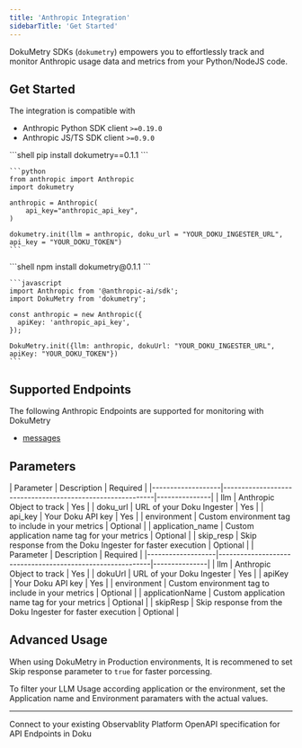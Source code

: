 ```yaml
---
title: 'Anthropic Integration'
sidebarTitle: 'Get Started'
---
```


DokuMetry SDKs (`dokumetry`) empowers you to effortlessly track and monitor Anthropic usage data and metrics from your Python/NodeJS code. 

## Get Started 

The integration is compatible with 
- Anthropic Python SDK client `>=0.19.0`
- Anthropic JS/TS SDK client `>=0.9.0`

<Tabs>
  <Tab title="Python">
    ```shell
    pip install dokumetry==0.1.1
    ```

    ```python
    from anthropic import Anthropic
    import dokumetry

    anthropic = Anthropic(
        api_key="anthropic_api_key",
    )

    dokumetry.init(llm = anthropic, doku_url = "YOUR_DOKU_INGESTER_URL", api_key = "YOUR_DOKU_TOKEN")
    ```
  </Tab>
  <Tab title="Javascript">
    ```shell
    npm install dokumetry@0.1.1
    ```

    ```javascript
    import Anthropic from '@anthropic-ai/sdk';
    import DokuMetry from 'dokumetry';

    const anthropic = new Anthropic({
      apiKey: 'anthropic_api_key', 
    });

    DokuMetry.init({llm: anthropic, dokuUrl: "YOUR_DOKU_INGESTER_URL", apiKey: "YOUR_DOKU_TOKEN"})
    ```
  </Tab>
</Tabs>

## Supported Endpoints

The following Anthropic Endpoints are supported for monitoring with DokuMetry

- [messages](/0.1/integrations/anthropic/examples/messages)

## Parameters
<Tabs>
  <Tab title="Python">
  | Parameter         | Description                                               | Required      |
  |-------------------|-----------------------------------------------------------|---------------|
  | llm               | Anthropic Object to track                                 | Yes           |
  | doku_url          | URL of your Doku Ingester                                 | Yes           |
  | api_key           | Your Doku API key                                         | Yes           |
  | environment       | Custom environment tag to include in your metrics         | Optional      |
  | application_name  | Custom application name tag for your metrics              | Optional      |
  | skip_resp         | Skip response from the Doku Ingester for faster execution | Optional      |
  </Tab>
  <Tab title="NodeJS">
  | Parameter         | Description                                               | Required      |
  |-------------------|-----------------------------------------------------------|---------------|
  | llm               | Anthropic Object to track                                 | Yes           |
  | dokuUrl           | URL of your Doku Ingester                                 | Yes           |
  | apiKey            | Your Doku API key                                         | Yes           |
  | environment       | Custom environment tag to include in your metrics         | Optional      |
  | applicationName   | Custom application name tag for your metrics              | Optional      |
  | skipResp          | Skip response from the Doku Ingester for faster execution | Optional      |
  </Tab>
</Tabs>

## Advanced Usage
When using DokuMetry in Production environments, It is recommened to set Skip response parameter to `true` for faster porcessing. 

To filter your LLM Usage according application or the environment, set the Application name and Environment paramaters with the actual values.

---

<CardGroup cols={2}>
<Card title="Connections" href="/0.1/connections/intro" icon='link'>
Connect to your existing Observablity Platform
</Card>
<Card title="API Reference" href="/0.1/api-reference/introduction" icon='code'>
OpenAPI specification for API Endpoints in Doku 
</Card>
</CardGroup>